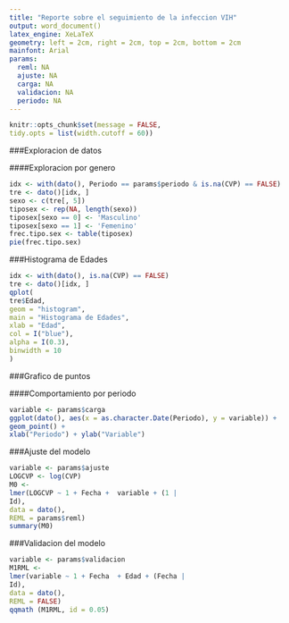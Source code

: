```yaml
---
title: "Reporte sobre el seguimiento de la infeccion VIH"
output: word_document()
latex_engine: XeLaTeX
geometry: left = 2cm, right = 2cm, top = 2cm, bottom = 2cm
mainfont: Arial
params:
  reml: NA
  ajuste: NA
  carga: NA
  validacion: NA
  periodo: NA
---
```


```r


knitr::opts_chunk$set(message = FALSE,
tidy.opts = list(width.cutoff = 60)) 
```

<!-- ##Visualizacion en el mapa -->
<!-- ```{r echo=FALSE, fig.align='center'} -->
<!-- map = map[map$ID_1 == 15,] -->
<!-- plot (map, border="grey", axes=T) -->
<!-- ``` -->


###Exploracion de datos

####Exploracion por genero
```r
idx <- with(dato(), Periodo == params$periodo & is.na(CVP) == FALSE)
tre <- dato()[idx, ]
sexo <- c(tre[, 5])
tiposex <- rep(NA, length(sexo))
tiposex[sexo == 0] <- 'Masculino'
tiposex[sexo == 1] <- 'Femenino'
frec.tipo.sex <- table(tiposex)
pie(frec.tipo.sex)
```



###Histograma de Edades

```r
idx <- with(dato(), is.na(CVP) == FALSE)
tre <- dato()[idx, ]
qplot(
tre$Edad,
geom = "histogram",
main = "Histograma de Edades",
xlab = "Edad",
col = I("blue"),
alpha = I(0.3),
binwidth = 10
)
```

###Grafico de puntos

####Comportamiento por periodo
```r


variable <- params$carga
ggplot(dato(), aes(x = as.character.Date(Periodo), y = variable)) +
geom_point() +
xlab("Periodo") + ylab("Variable")
```


###Ajuste del modelo

```r
variable <- params$ajuste
LOGCVP <- log(CVP)
M0 <-
lmer(LOGCVP ~ 1 + Fecha +  variable + (1 |
Id),
data = dato(),
REML = params$reml)
summary(M0)
```


###Validacion del modelo 


```r
variable <- params$validacion
M1RML <-
lmer(variable ~ 1 + Fecha  + Edad + (Fecha |
Id),
data = dato(),
REML = FALSE)
qqmath (M1RML, id = 0.05)
```

